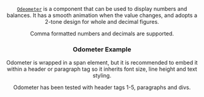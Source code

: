 
<Edit folder={props.folder} />

<Header
  title="Odometer"
  subtitle="An odometer effect used for numbers and balances."
  npm={props.npm}
  status="stable"
/>

<a href="https://github.com/paritytech/polkadot-cloud/blob/main/packages/cloud-react/lib/complex/Odometer/index.tsx" target="_blank" rel="noreferrer">`Odeometer`</a> is a component that can be used to display numbers and balances. It has a smooth animation when the value changes, and adopts a 2-tone design for whole and decimal figures.

Comma formatted numbers and decimals are supported.

<H3 id="example">Odometer Example</H3>

<OdometerH1 />

Odometer is wrapped in a span element, but it is recommended to embed it within a header or paragraph tag so it inherits font size, line height and text styling.

<Note>
  Odometer has been tested with header tags 1-5, paragraphs and divs.
</Note>